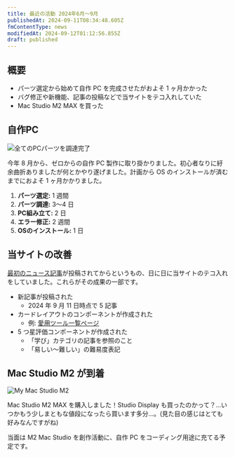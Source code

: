 ```yaml
---
title: 最近の活動 2024年6月～9月
publishedAt: 2024-09-11T08:34:48.605Z
fmContentType: news
modifiedAt: 2024-09-12T01:12:56.855Z
draft: published
---
```


## 概要

- パーツ選定から始めて自作 PC を完成させたがおよそ 1 ヶ月かかった
- バグ修正や新機能、記事の投稿などで当サイトをテコ入れしていた
- Mac Studio M2 MAX を買った

## 自作PC

![ 全てのPCパーツを調達完了 ](../../../assets/images/pc-parts.webp)

今年 8 月から、ゼロからの自作 PC 製作に取り掛かりました。初心者なりに紆余曲折ありましたが何とかやり遂げました。計画から OS のインストールが済むまでにおよそ 1 ヶ月かかりました。

1. **パーツ選定:** 1 週間
2. **パーツ調達:** 3～4 日
3. **PC組み立て:** 2 日
4. **エラー修正:** 2 週間
5. **OSのインストール:** 1 日


## 当サイトの改善

[最初のニュース記事](https://younagi.dev/news/created-my-personal-website/)が投稿されてからというもの、日に日に当サイトのテコ入れをしていました。これらがその成果の一部です。

- 新記事が投稿された
  - 2024 年 9 月 11 日時点で 5 記事
- カードレイアウトのコンポーネントが作成された
  - 例: [愛用ツール一覧ページ](https://younagi.dev/tools/)
- 5 つ星評価コンポーネントが作成された
  - 「学び」カテゴリの記事を参照のこと
  - 「易しい～難しい」の難易度表記

## Mac Studio M2 が到着

![ My Mac Studio M2 ](../../../assets/images/mac-studio-img.webp)

Mac Studio M2 MAX を購入しました！Studio Display も買ったのかって？...いつかもう少しまともな値段になったら買います多分...。(見た目の感じはとても好みなんですがね)

当面は M2 Mac Studio を創作活動に、自作 PC をコーディング用途に充てる予定です。

